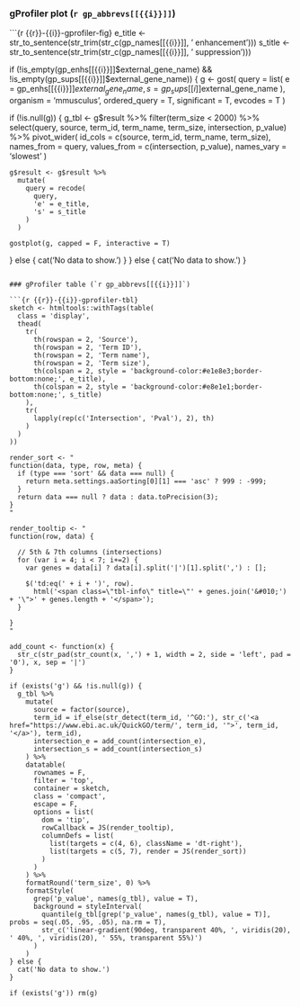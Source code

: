 ### gProfiler plot (`r gp_abbrevs[[{{i}}]]`)

```{r {{r}}-{{i}}-gprofiler-fig}
e_title <- str_to_sentence(str_trim(str_c(gp_names[[{{i}}]], ' enhancement')))
s_title <- str_to_sentence(str_trim(str_c(gp_names[[{{i}}]], ' suppression')))

if (!is_empty(gp_enhs[[{{i}}]]$external_gene_name) && !is_empty(gp_sups[[{{i}}]]$external_gene_name)) {
  g <- gost(
    query = list(
      e = gp_enhs[[{{i}}]]$external_gene_name,
      s = gp_sups[[{{i}}]]$external_gene_name
    ),
    organism = 'mmusculus',
    ordered_query = T,
    significant = T,
    evcodes = T
  )
  
  if (!is.null(g)) {
    g_tbl <- g$result %>%
      filter(term_size < 2000) %>%
      select(query, source, term_id, term_name, term_size, intersection, p_value) %>%
      pivot_wider(
        id_cols = c(source, term_id, term_name, term_size),
        names_from = query,
        values_from = c(intersection, p_value),
        names_vary = 'slowest'
      )
  
    g$result <- g$result %>%
      mutate(
        query = recode(
          query,
          'e' = e_title,
          's' = s_title
        )
      )
  
    gostplot(g, capped = F, interactive = T)
  } else {
    cat('No data to show.')
  }
} else {
  cat('No data to show.')
}
```

### gProfiler table (`r gp_abbrevs[[{{i}}]]`)

```{r {{r}}-{{i}}-gprofiler-tbl}
sketch <- htmltools::withTags(table(
  class = 'display',
  thead(
    tr(
      th(rowspan = 2, 'Source'),
      th(rowspan = 2, 'Term ID'),
      th(rowspan = 2, 'Term name'),
      th(rowspan = 2, 'Term size'),
      th(colspan = 2, style = 'background-color:#e1e8e3;border-bottom:none;', e_title),
      th(colspan = 2, style = 'background-color:#e8e1e1;border-bottom:none;', s_title)
    ),
    tr(
      lapply(rep(c('Intersection', 'Pval'), 2), th)
    )
  )
))

render_sort <- "
function(data, type, row, meta) {
  if (type === 'sort' && data === null) {
    return meta.settings.aaSorting[0][1] === 'asc' ? 999 : -999;
  }
  return data === null ? data : data.toPrecision(3);
}
"

render_tooltip <- "
function(row, data) {

  // 5th & 7th columns (intersections)
  for (var i = 4; i < 7; i+=2) {
    var genes = data[i] ? data[i].split('|')[1].split(',') : [];

    $('td:eq(' + i + ')', row).
      html('<span class=\"tbl-info\" title=\"' + genes.join('&#010;') + '\">' + genes.length + '</span>');
  }

}
"

add_count <- function(x) {
  str_c(str_pad(str_count(x, ',') + 1, width = 2, side = 'left', pad = '0'), x, sep = '|')
}

if (exists('g') && !is.null(g)) {
  g_tbl %>% 
    mutate(
      source = factor(source),
      term_id = if_else(str_detect(term_id, '^GO:'), str_c('<a href="https://www.ebi.ac.uk/QuickGO/term/', term_id, '">', term_id, '</a>'), term_id),
      intersection_e = add_count(intersection_e),
      intersection_s = add_count(intersection_s)
    ) %>% 
    datatable(
      rownames = F, 
      filter = 'top',
      container = sketch,
      class = 'compact', 
      escape = F,
      options = list(
        dom = 'tip',
        rowCallback = JS(render_tooltip),
        columnDefs = list(
          list(targets = c(4, 6), className = 'dt-right'),
          list(targets = c(5, 7), render = JS(render_sort))
        )
      )
    ) %>% 
    formatRound('term_size', 0) %>% 
    formatStyle(
      grep('p_value', names(g_tbl), value = T), 
      background = styleInterval(
        quantile(g_tbl[grep('p_value', names(g_tbl), value = T)], probs = seq(.05, .95, .05), na.rm = T),
        str_c('linear-gradient(90deg, transparent 40%, ', viridis(20), ' 40%, ', viridis(20), ' 55%, transparent 55%)')
      )
    )
} else {
  cat('No data to show.')
}

if (exists('g')) rm(g)
```

